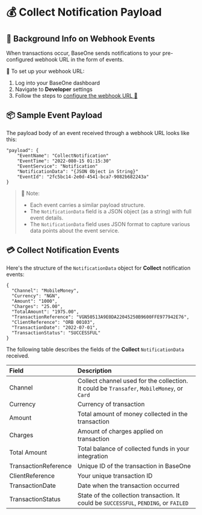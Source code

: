 # 💰 Collect Notification Payload

## 🔔 Background Info on Webhook Events

When transactions occur, BaseOne sends notifications to your pre-configured webhook URL in the form of events.

🔧 To set up your webhook URL:

1. Log into your BaseOne dashboard
2. Navigate to **Developer** settings
3. Follow the steps to [configure the webhook URL 🔗](/docs/webhooks/#how-to-register-your-webhook-url-on-the-baseone-dashboard)

## 📦 Sample Event Payload

The payload body of an event received through a webhook URL looks like this:

```text Sample event payload
"payload": {
	"EventName": "CollectNotification"
	"EventTime": "2022-080-15 01:15:30"
	"EventService": "Notification"
	"NotificationData": "{JSON Object in String}"
	"EventId": "2fc5bc14-2e0d-4541-bca7-9082b682243a"
}
```

> 📝 Note:
>
> - Each event carries a similar payload structure.
> - The `NotificationData` field is a JSON object (as a string) with full event details.
> - The `NotificationData` field uses JSON format to capture various data points about the event service.

## 💳 Collect Notification Events

Here's the structure of the `NotificationData` object for **Collect** notification events:

```text Sample Collect Notification Data Object
{
  "Channel": "MobileMoney",
  "Currency": "NGN",
  "Amount": "1000",
  "Charges": "25.00",
  "TotalAmount": "1975.00",
  "TransactionReference": "VGN50513A9E0DA22045250B9600FFE977942E76",
  "ClientReference": "ORB 00103",
  "TransactionDate": "2022-07-01",
  "TransactionStatus": "SUCCESSFUL"
}
```

The following table describes the fields of the **Collect** `NotificationData` received.

| Field                | Description                                                                                |
| :------------------- | :----------------------------------------------------------------------------------------- |
| Channel              | Collect channel used for the collection. It could be `Transafer`, `MobileMoney`, or `Card` |
| Currency             | Currency of transaction                                                                    |
| Amount               | Total amount of money collected in the transaction                                         |
| Charges              | Amount of charges applied on transaction                                                   |
| Total Amount         | Total balance of collected funds in your integration                                       |
| TransactionReference | Unique ID of the transaction in BaseOne                                                    |
| ClientReference      | Your unique transaction ID                                                                 |
| TransactionDate      | Date when the transaction occurred                                                         |
| TransactionStatus    | State of the collection transaction. It could be `SUCCESSFUL`, `PENDING`, or `FAILED`      |
